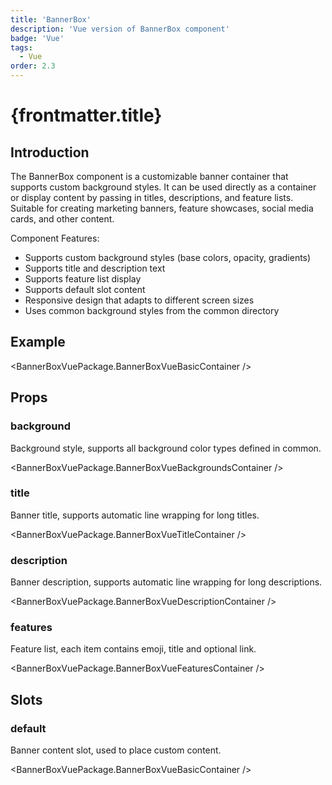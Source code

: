 ```yaml
---
title: 'BannerBox'
description: 'Vue version of BannerBox component'
badge: 'Vue'
tags:
  - Vue
order: 2.3
---
```



# {frontmatter.title}

## Introduction

The BannerBox component is a customizable banner container that supports custom background styles. It can be used directly as a container or display content by passing in titles, descriptions, and feature lists. Suitable for creating marketing banners, feature showcases, social media cards, and other content.

Component Features:

- Supports custom background styles (base colors, opacity, gradients)
- Supports title and description text
- Supports feature list display
- Supports default slot content
- Responsive design that adapts to different screen sizes
- Uses common background styles from the common directory

## Example

<BannerBoxVuePackage.BannerBoxVueBasicContainer />

## Props

### background

Background style, supports all background color types defined in common.

<BannerBoxVuePackage.BannerBoxVueBackgroundsContainer />

### title

Banner title, supports automatic line wrapping for long titles.

<BannerBoxVuePackage.BannerBoxVueTitleContainer />

### description

Banner description, supports automatic line wrapping for long descriptions.

<BannerBoxVuePackage.BannerBoxVueDescriptionContainer />

### features

Feature list, each item contains emoji, title and optional link.

<BannerBoxVuePackage.BannerBoxVueFeaturesContainer />

## Slots

### default

Banner content slot, used to place custom content.

<BannerBoxVuePackage.BannerBoxVueBasicContainer />
